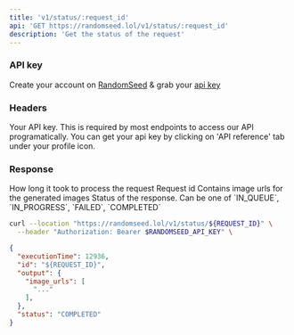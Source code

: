 ```yaml
---
title: 'v1/status/:request_id'
api: 'GET https://randomseed.lol/v1/status/:request_id'
description: 'Get the status of the request'
---
```

### API key

Create your account on [RandomSeed](https://randomseed.co/signup) & grab your [api key](https://randomseed.co/api-reference/integrate)

### Headers

<ParamField header="Authorization" type="string">
  Your API key. This is required by most endpoints to access our API programatically. You can get your api key by clicking on 'API reference' tab under your profile icon.
</ParamField>

### Response

<ResponseField name="executionTime" type="integer">
  How long it took to process the request
</ResponseField>
<ResponseField name="id" type="string">
  Request id
</ResponseField>
<ResponseField name="output" type="object">
  <Expandable title="properties">
    <ResponseField name="image_urls" type="string[]">
      Contains image urls for the generated images
    </ResponseField>
  </Expandable>
  <ResponseField name="staus" type="string">
    Status of the response. Can be one of `IN_QUEUE`, `IN_PROGRESS`,  `FAILED`, `COMPLETED`
  </ResponseField>
</ResponseField>

<RequestExample>

```bash Example Request
curl --location "https://randomseed.lol/v1/status/${REQUEST_ID}" \
  --header "Authorization: Bearer $RANDOMSEED_API_KEY" \
```

</RequestExample>

<ResponseExample>

```json Response
{
  "executionTime": 12936,
  "id": "${REQUEST_ID}",
  "output": {
    "image_urls": [
      "..."
    ],
  },
  "status": "COMPLETED"
}
```
</ResponseExample>
